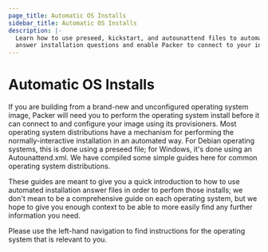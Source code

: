 ```yaml
---
page_title: Automatic OS Installs
sidebar_title: Automatic OS Installs
description: |-
  Learn how to use preseed, kickstart, and autounattend files to automatically
  answer installation questions and enable Packer to connect to your instnace.
---
```


# Automatic OS Installs

If you are building from a brand-new and unconfigured operating system
image, Packer will need you to perform the operating system install before it
can connect to and configure your image using its provisioners. Most operating
system distributions have a mechanism for performing the normally-interactive
installation in an automated way. For Debian operating systems, this is done
using a preseed file; for Windows, it's done using an Autounattend.xml. We have
compiled some simple guides here for common operating system distributions.

These guides are meant to give you a quick introduction to how to use automated
installation answer files in order to perfom those installs; we don't mean to
be a comprehensive guide on each operating system, but we hope to give you
enough context to be able to more easily find any further information you need.

Please use the left-hand navigation to find instructions for the operating
system that is relevant to you.
